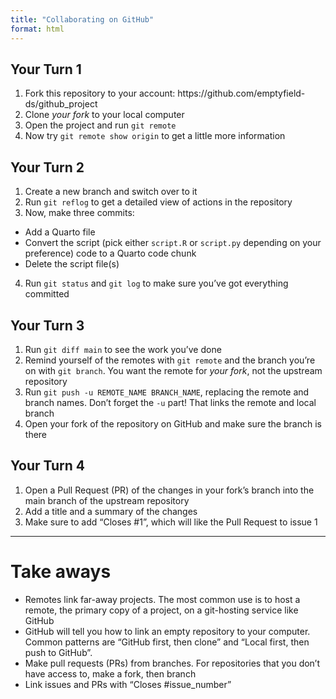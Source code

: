 ```yaml
---
title: "Collaborating on GitHub"
format: html
---
```


## Your Turn 1

1. Fork this repository to your account: https://github.com/emptyfield-ds/github_project
2. Clone *your fork* to your local computer
3. Open the project and run `git remote`
4. Now try `git remote show origin` to get a little more information 

## Your Turn 2

1. Create a new branch and switch over to it
2. Run `git reflog` to get a detailed view of actions in the repository
3. Now, make three commits:
 - Add a Quarto file
 - Convert the script (pick either `script.R` or `script.py` depending on your preference) code to a Quarto code chunk
 - Delete the script file(s)
4. Run `git status` and `git log` to make sure you've got everything committed 

## Your Turn 3

1. Run `git diff main` to see the work you've done
2. Remind yourself of the remotes with `git remote` and the branch you're on with `git branch`. You want the remote for *your fork*, not the upstream repository
3. Run `git push -u REMOTE_NAME BRANCH_NAME`, replacing the remote and branch names. Don't forget the `-u` part! That links the remote and local branch
4. Open your fork of the repository on GitHub and make sure the branch is there

## Your Turn 4

1. Open a Pull Request (PR) of the changes in your fork's branch into the main branch of the upstream repository
2. Add a title and a summary of the changes
3. Make sure to add "Closes #1", which will like the Pull Request to issue 1

***

# Take aways

* Remotes link far-away projects. The most common use is to host a remote, the primary copy of a project, on a git-hosting service like GitHub
* GitHub will tell you how to link an empty repository to your computer. Common patterns are "GitHub first, then clone" and  "Local first, then push to GitHub". 
* Make pull requests (PRs) from branches. For repositories that you don't have access to, make a fork, then branch
* Link issues and PRs with "Closes #issue_number"
